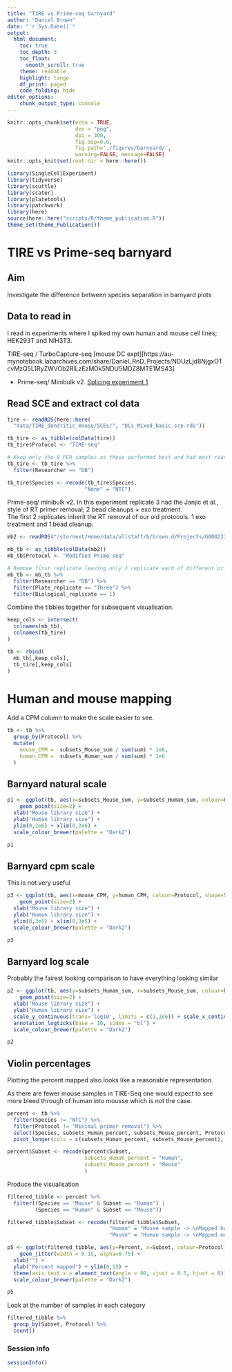 ```yaml
---
title: "TIRE vs Prime-seq barnyard"
author: "Daniel Brown"
date: "`r Sys.Date()`"
output:
  html_document:
    toc: true
    toc_depth: 3
    toc_float:
      smooth_scroll: true
    theme: readable
    highlight: tango 
    df_print: paged
    code_folding: hide
editor_options: 
    chunk_output_type: console
---
```


```r
knitr::opts_chunk$set(echo = TRUE,
                      dev = "png",
                      dpi = 300,
                      fig.asp=0.6, 
                      fig.path='./figures/barnyard/',
                      warning=FALSE, message=FALSE)
knitr::opts_knit$set(root.dir = here::here())

library(SingleCellExperiment)
library(tidyverse)
library(scuttle)
library(scater)
library(platetools)
library(patchwork)
library(here)
source(here::here("scripts/R/theme_publication.R"))
theme_set(theme_Publication())
```

# TIRE vs Prime-seq barnyard

## Aim

Investigate the difference between species separation in barnyard plots

## Data to read in

I read in experiments where I spiked my own human and mouse cell lines; HEK293T and NIH3T3.

TIRE-seq / TurboCapture-seq [mouse DC expt][https://au-mynotebook.labarchives.com/share/Daniel_RnD_Projects/NDUzLjd8NjgxOTcvMzQ5L1RyZWVOb2RlLzEzMDk5NDU5MDZ8MTE1MS43]

* Prime-seq/ Minibulk v2. [Splicing experiment 1](https://au-mynotebook.labarchives.com/share/Daniel_RnD_Projects/NDUyLjQwMDAwMDAwMDAwMDAzfDY4MTk3LzM0OC9UcmVlTm9kZS8xNjc4OTU2MTQwfDExNDguMzk5OTk5OTk5OTk5OQ==)

## Read SCE and extract col data

```r
tire <- readRDS(here::here(
  "data/TIRE_dendritic_mouse/SCEs/", "DCs_Mixed_basic.sce.rds"))

tb_tire <- as_tibble(colData(tire))
tb_tire$Protocol <- "TIRE-seq"

# Keep only the 8 PCR samples as these performed best and had most reads
tb_tire <- tb_tire %>% 
  filter(Researcher == "DB")

tb_tire$Species <- recode(tb_tire$Species,
                         "None" = "NTC")
```

Prime-seq/ minibulk v2. In this experiment replicate 3 had the Janjic et al., style of RT primer removal; 2 bead cleanups + exo treatment.  
The first 2 replicates inherit the RT removal of our old protocols. 1 exo treatment and 1 bead cleanup.

```r
mb2 <- readRDS("/stornext/Home/data/allstaff/b/brown.d/Projects/G000233_DRAC-Seq/data/MB2_Benchmarking/SCEs/benchmarking_expt1_basic.sce.rds")

mb_tb <- as_tibble(colData(mb2))
mb_tb$Protocol <- "Modified Prime-seq"

# Remove first replicate leaving only 1 replicate each of different primer removal stratgeises
mb_tb <- mb_tb %>% 
  filter(Researcher == "DB") %>% 
  filter(Plate_replicate == "Three") %>% 
  filter(Biological_replicate == 1)
```

Combine the tibbles together for subsequent visualisation.

```r
keep_cols <- intersect(
  colnames(mb_tb),
  colnames(tb_tire)
)

tb <- rbind(
  mb_tb[,keep_cols],
  tb_tire[,keep_cols]
)
```

# Human and mouse mapping {.tabset}

Add a CPM column to make the scale easier to see.

```r
tb <- tb %>% 
  group_by(Protocol) %>% 
  mutate(
    mouse_CPM =  subsets_Mouse_sum / sum(sum) * 1e6,
    human_CPM =  subsets_Human_sum / sum(sum) * 1e6
  )
```

## Barnyard natural scale

```r
p1 <- ggplot(tb, aes(x=subsets_Mouse_sum, y=subsets_Human_sum, colour=Protocol, shape=Species)) + 
    geom_point(size=2) +
  xlab("Mouse library size") + 
  ylab("Human library size") +
  ylim(0,2e6) + xlim(0,2e6) +
  scale_colour_brewer(palette = "Dark2")

p1
```

## Barnyard cpm scale

This is not very useful

```r
p3 <- ggplot(tb, aes(x=mouse_CPM, y=human_CPM, colour=Protocol, shape=Species)) + 
    geom_point(size=2) +
  xlab("Mouse library size") + 
  ylab("Human library size") +
  ylim(0,3e5) + xlim(0,3e5) +
  scale_colour_brewer(palette = "Dark2")

p3
```

## Barnyard log scale

Probably the fairest looking comparison to have everything looking similar

```r
p2 <- ggplot(tb, aes(y=subsets_Human_sum, x=subsets_Mouse_sum, colour=Protocol, shape=Species)) + 
    geom_point(size=2) +
  xlab("Mouse library size") + 
  ylab("Human library size") +
  scale_y_continuous(trans='log10', limits = c(1,2e6)) + scale_x_continuous(trans='log10', limits = c(1,2e6)) +
  annotation_logticks(base = 10, sides = "bl") +
  scale_colour_brewer(palette = "Dark2")

p2
```

## Violin percentages

Plotting the percent mapped also looks like a reasonable representation.

As there are fewer mouse samples in TIRE-Seq one would expect to see more bleed through of human into mousse which is not the case.

```r
percent <- tb %>% 
  filter(Species != "NTC") %>% 
  filter(Protocol != "Minimal primer removal") %>% 
  select(Species, subsets_Human_percent, subsets_Mouse_percent, Protocol) %>% 
  pivot_longer(cols = c(subsets_Human_percent, subsets_Mouse_percent), names_to = "Subset", values_to = "Percent")

percent$Subset <- recode(percent$Subset,
                         subsets_Human_percent = "Human",
                         subsets_Mouse_percent = "Mouse"
                         )
```

Produce the visualisation

```r
filtered_tibble <- percent %>%
  filter((Species == "Mouse" & Subset == "Human") |
         (Species == "Human" & Subset == "Mouse"))

filtered_tibble$Subset <- recode(filtered_tibble$Subset,
                                 "Human" = "Mouse sample -> \nMapped human",
                                 "Mouse" = "Human sample -> \nMapped mouse")

p5 <- ggplot(filtered_tibble, aes(y=Percent, x=Subset, colour=Protocol)) + 
    geom_jitter(width = 0.15, alpha=0.75) +
  xlab("") + 
  ylab("Percent mapped") + ylim(0,15) +
  theme(axis.text.x = element_text(angle = 90, vjust = 0.5, hjust = 0)) +
  scale_colour_brewer(palette = "Dark2")

p5
```

Look at the number of samples in each category

```r
filtered_tibble %>% 
  group_by(Subset, Protocol) %>% 
  count()
```



### Session info
```r
sessionInfo()
```